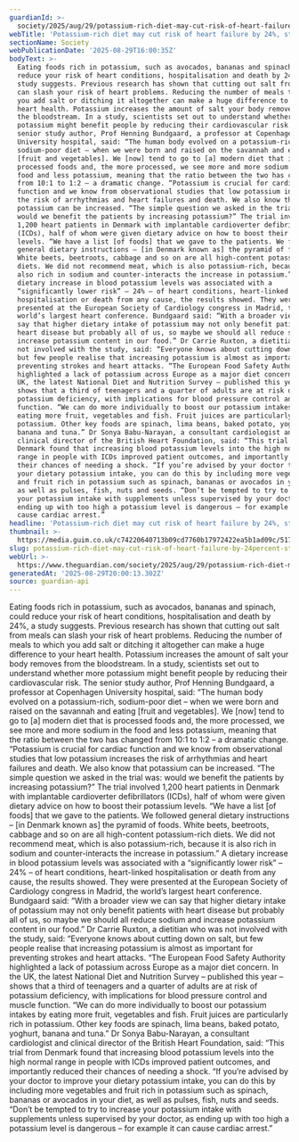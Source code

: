 ```yaml
---
guardianId: >-
  society/2025/aug/29/potassium-rich-diet-may-cut-risk-of-heart-failure-by-24-per-cent-study
webTitle: 'Potassium-rich diet may cut risk of heart failure by 24%, study suggests'
sectionName: Society
webPublicationDate: '2025-08-29T16:00:35Z'
bodyText: >-
  Eating foods rich in potassium, such as avocados, bananas and spinach, could
  reduce your risk of heart conditions, hospitalisation and death by 24%, a
  study suggests. Previous research has shown that cutting out salt from meals
  can slash your risk of heart problems. Reducing the number of meals to which
  you add salt or ditching it altogether can make a huge difference to your
  heart health. Potassium increases the amount of salt your body removes from
  the bloodstream. In a study, scientists set out to understand whether more
  potassium might benefit people by reducing their cardiovascular risk. The
  senior study author, Prof Henning Bundgaard, a professor at Copenhagen
  University hospital, said: “The human body evolved on a potassium-rich,
  sodium-poor diet – when we were born and raised on the savannah and eating
  [fruit and vegetables]. We [now] tend to go to [a] modern diet that is
  processed foods and, the more processed, we see more and more sodium in the
  food and less potassium, meaning that the ratio between the two has changed
  from 10:1 to 1:2 – a dramatic change. “Potassium is crucial for cardiac
  function and we know from observational studies that low potassium increases
  the risk of arrhythmias and heart failures and death. We also know that
  potassium can be increased. “The simple question we asked in the trial was:
  would we benefit the patients by increasing potassium?” The trial involved
  1,200 heart patients in Denmark with implantable cardioverter defibrillators
  (ICDs), half of whom were given dietary advice on how to boost their potassium
  levels. “We have a list [of foods] that we gave to the patients. We followed
  general dietary instructions – [in Denmark known as] the pyramid of foods.
  White beets, beetroots, cabbage and so on are all high-content potassium-rich
  diets. We did not recommend meat, which is also potassium-rich, because it is
  also rich in sodium and counter-interacts the increase in potassium.” A
  dietary increase in blood potassium levels was associated with a
  “significantly lower risk” – 24% – of heart conditions, heart-linked
  hospitalisation or death from any cause, the results showed. They were
  presented at the European Society of Cardiology congress in Madrid, the
  world’s largest heart conference. Bundgaard said: “With a broader view we can
  say that higher dietary intake of potassium may not only benefit patients with
  heart disease but probably all of us, so maybe we should all reduce sodium and
  increase potassium content in our food.” Dr Carrie Ruxton, a dietitian who was
  not involved with the study, said: “Everyone knows about cutting down on salt,
  but few people realise that increasing potassium is almost as important for
  preventing strokes and heart attacks. “The European Food Safety Authority
  highlighted a lack of potassium across Europe as a major diet concern. In the
  UK, the latest National Diet and Nutrition Survey – published this year –
  shows that a third of teenagers and a quarter of adults are at risk of
  potassium deficiency, with implications for blood pressure control and muscle
  function. “We can do more individually to boost our potassium intakes by
  eating more fruit, vegetables and fish. Fruit juices are particularly rich in
  potassium. Other key foods are spinach, lima beans, baked potato, yoghurt,
  banana and tuna.” Dr Sonya Babu-Narayan, a consultant cardiologist and
  clinical director of the British Heart Foundation, said: “This trial from
  Denmark found that increasing blood potassium levels into the high normal
  range in people with ICDs improved patient outcomes, and importantly reduced
  their chances of needing a shock. “If you’re advised by your doctor to improve
  your dietary potassium intake, you can do this by including more vegetables
  and fruit rich in potassium such as spinach, bananas or avocados in your diet,
  as well as pulses, fish, nuts and seeds. “Don’t be tempted to try to increase
  your potassium intake with supplements unless supervised by your doctor, as
  ending up with too high a potassium level is dangerous – for example it can
  cause cardiac arrest.”
headline: 'Potassium-rich diet may cut risk of heart failure by 24%, study suggests'
thumbnail: >-
  https://media.guim.co.uk/c74220640713b09cd7760b17972422ea5b1ad09c/517_0_5018_4016/500.jpg
slug: potassium-rich-diet-may-cut-risk-of-heart-failure-by-24percent-study-suggests
webUrl: >-
  https://www.theguardian.com/society/2025/aug/29/potassium-rich-diet-may-cut-risk-of-heart-failure-by-24-per-cent-study
generatedAt: '2025-08-29T20:00:13.302Z'
source: guardian-api
---
```

Eating foods rich in potassium, such as avocados, bananas and spinach, could reduce your risk of heart conditions, hospitalisation and death by 24%, a study suggests. Previous research has shown that cutting out salt from meals can slash your risk of heart problems. Reducing the number of meals to which you add salt or ditching it altogether can make a huge difference to your heart health. Potassium increases the amount of salt your body removes from the bloodstream. In a study, scientists set out to understand whether more potassium might benefit people by reducing their cardiovascular risk. The senior study author, Prof Henning Bundgaard, a professor at Copenhagen University hospital, said: “The human body evolved on a potassium-rich, sodium-poor diet – when we were born and raised on the savannah and eating [fruit and vegetables]. We [now] tend to go to [a] modern diet that is processed foods and, the more processed, we see more and more sodium in the food and less potassium, meaning that the ratio between the two has changed from 10:1 to 1:2 – a dramatic change. “Potassium is crucial for cardiac function and we know from observational studies that low potassium increases the risk of arrhythmias and heart failures and death. We also know that potassium can be increased. “The simple question we asked in the trial was: would we benefit the patients by increasing potassium?” The trial involved 1,200 heart patients in Denmark with implantable cardioverter defibrillators (ICDs), half of whom were given dietary advice on how to boost their potassium levels. “We have a list [of foods] that we gave to the patients. We followed general dietary instructions – [in Denmark known as] the pyramid of foods. White beets, beetroots, cabbage and so on are all high-content potassium-rich diets. We did not recommend meat, which is also potassium-rich, because it is also rich in sodium and counter-interacts the increase in potassium.” A dietary increase in blood potassium levels was associated with a “significantly lower risk” – 24% – of heart conditions, heart-linked hospitalisation or death from any cause, the results showed. They were presented at the European Society of Cardiology congress in Madrid, the world’s largest heart conference. Bundgaard said: “With a broader view we can say that higher dietary intake of potassium may not only benefit patients with heart disease but probably all of us, so maybe we should all reduce sodium and increase potassium content in our food.” Dr Carrie Ruxton, a dietitian who was not involved with the study, said: “Everyone knows about cutting down on salt, but few people realise that increasing potassium is almost as important for preventing strokes and heart attacks. “The European Food Safety Authority highlighted a lack of potassium across Europe as a major diet concern. In the UK, the latest National Diet and Nutrition Survey – published this year – shows that a third of teenagers and a quarter of adults are at risk of potassium deficiency, with implications for blood pressure control and muscle function. “We can do more individually to boost our potassium intakes by eating more fruit, vegetables and fish. Fruit juices are particularly rich in potassium. Other key foods are spinach, lima beans, baked potato, yoghurt, banana and tuna.” Dr Sonya Babu-Narayan, a consultant cardiologist and clinical director of the British Heart Foundation, said: “This trial from Denmark found that increasing blood potassium levels into the high normal range in people with ICDs improved patient outcomes, and importantly reduced their chances of needing a shock. “If you’re advised by your doctor to improve your dietary potassium intake, you can do this by including more vegetables and fruit rich in potassium such as spinach, bananas or avocados in your diet, as well as pulses, fish, nuts and seeds. “Don’t be tempted to try to increase your potassium intake with supplements unless supervised by your doctor, as ending up with too high a potassium level is dangerous – for example it can cause cardiac arrest.”
